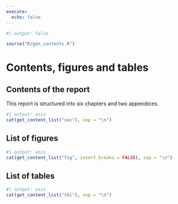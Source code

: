 ```yaml
---
execute:
  echo: false
---
```


```r
#| output: false

source("R/gen_contents.R")

```

# Contents, figures and tables {.unnumbered}

## Contents of the report

This report is structured into six chapters and two appendices.

:::{.custom-toc .report-contents}

```r
#| output: asis
cat(get_content_list("sec"), sep = "\n")
```

:::

## List of figures

:::{.custom-toc .list-of-figures}

```r
#| output: asis
cat(get_content_list("fig", insert_breaks = FALSE), sep = "\n")
```

:::

## List of tables

:::{.custom-toc .list-of-tables}

```r
#| output: asis
cat(get_content_list("tbl"), sep = "\n")
```

:::
